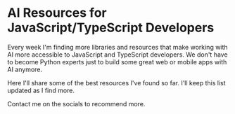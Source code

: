 <div className="flex flex-row justify-center mb-4 md:mb-10">
  <CoverImage title="AI for JavaScript Devs" src="/images/projects/ai-for-js-devs.webp" width={303} height={153} />
</div>

# AI Resources for JavaScript/TypeScript Developers

Every week I'm finding more libraries and resources that make working with AI more accessible to JavaScript and TypeScript developers. We don't have to become Python experts just to build some great web or mobile apps with AI anymore.

Here I'll share some of the best resources I've found so far. I'll keep this list updated as I find more.

Contact me on the socials to recommend more.

<AIResourcesTable />

